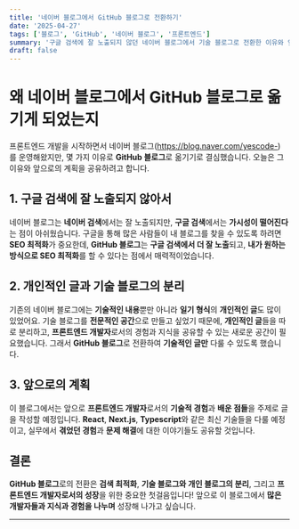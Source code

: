 ```yaml
---
title: '네이버 블로그에서 GitHub 블로그로 전환하기'
date: '2025-04-27'
tags: ['블로그', 'GitHub', '네이버 블로그', '프론트엔드']
summary: '구글 검색에 잘 노출되지 않던 네이버 블로그에서 기술 블로그로 전환한 이유와 앞으로의 계획.'
draft: false
---
```


# 왜 네이버 블로그에서 GitHub 블로그로 옮기게 되었는지

프론트엔드 개발을 시작하면서 네이버 블로그(https://blog.naver.com/yescode-) 를 운영해왔지만,
몇 가지 이유로 **GitHub 블로그**로 옮기기로 결심했습니다.
오늘은 그 이유와 앞으로의 계획을 공유하려고 합니다.

## 1. **구글 검색에 잘 노출되지 않아서**
네이버 블로그는 **네이버 검색**에서는 잘 노출되지만, **구글 검색**에서는 **가시성이 떨어진다**는 점이 아쉬웠습니다.
구글을 통해 많은 사람들이 내 블로그를 찾을 수 있도록 하려면 **SEO 최적화**가 중요한데,
**GitHub 블로그**는 **구글 검색에서 더 잘 노출**되고, **내가 원하는 방식으로 SEO 최적화**를 할 수 있다는 점에서 매력적이었습니다.

## 2. **개인적인 글과 기술 블로그의 분리**
기존의 네이버 블로그에는 **기술적인 내용**뿐만 아니라 **일기 형식**의 **개인적인 글**도 많이 있었어요.
기술 블로그를 **전문적인 공간**으로 만들고 싶었기 때문에, **개인적인 글**들을 따로 분리하고,
**프론트엔드 개발자**로서의 경험과 지식을 공유할 수 있는 새로운 공간이 필요했습니다.
그래서 **GitHub 블로그**로 전환하여 **기술적인 글만** 다룰 수 있도록 했습니다.

## 3. **앞으로의 계획**
이 블로그에서는 앞으로 **프론트엔드 개발자**로서의 **기술적 경험**과 **배운 점들**을 주제로 글을 작성할 예정입니다.
**React**, **Next.js**, **Typescript**와 같은 최신 기술들을 다룰 예정이고,
실무에서 **겪었던 경험**과 **문제 해결**에 대한 이야기들도 공유할 것입니다.

## 결론
**GitHub 블로그**로의 전환은 **검색 최적화**, **기술 블로그와 개인 블로그의 분리**, 그리고 **프론트엔드 개발자로서의 성장**을 위한 중요한 첫걸음입니다!
앞으로 이 블로그에서 **많은 개발자들과 지식과 경험을 나누며** 성장해 나가고 싶습니다.

---